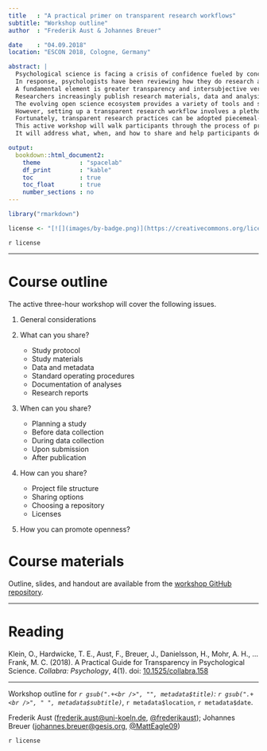 ```yaml
---
title   : "A practical primer on transparent research workflows"
subtitle: "Workshop outline"
author  : "Frederik Aust & Johannes Breuer"

date    : "04.09.2018"
location: "ESCON 2018, Cologne, Germany"

abstract: |
  Psychological science is facing a crisis of confidence fueled by concerns about replicability of empirical findings (e.g., Open Science Collaboration, 2015).
  In response, psychologists have been reviewing how they do research and are leading many initiatives to improve replicability.
  A fundamental element is greater transparency and intersubjective verifiability:
  Researchers increasingly publish research materials, data and analysis scripts, publicly preregister their studies, and share and discuss preprints.
  The evolving open science ecosystem provides a variety of tools and services to help researchers adopt transparent research practices.
  However, setting up a transparent research workflow involves a plethora of decisions that can be off-putting.
  Fortunately, transparent research practices can be adopted piecemeal---each incremental step adds positive value for individual researchers and the credibility of psychological research.
  This active workshop will walk participants through the process of preparing and sharing their research products, including materials, data, analysis scripts, and study protocols.
  It will address what, when, and how to share and help participants develop transparent, less error-prone, and more reproducible research workflows.

output:
  bookdown::html_document2:
    theme           : "spacelab"
    df_print        : "kable"
    toc             : true
    toc_float       : true
    number_sections : no
---
```


```r
library("rmarkdown")

license <- "[![](images/by-badge.png)](https://creativecommons.org/licenses/by/4.0/) Please link to [workshop GitHub repository](https://github.com/crsh/psych-transparency-guide_workshop/) and cite [Klein et al. (2018)](https://doi.org/10.1525/collabra.158)."
```

`r license`

---

# Course outline

The active three-hour workshop will cover the following issues.

1. General considerations

2. What can you share?
    - Study protocol
    - Study materials
    - Data and metadata
    - Standard operating procedures
    - Documentation of analyses
    - Research reports

3. When can you share?
    - Planning a study
    - Before data collection
    - During data collection
    - Upon submission
    - After publication

4. How can you share?
    - Project file structure
    - Sharing options
    - Choosing a repository
    - Licenses

5. How you can promote openness?


# Course materials

Outline, slides, and handout are available from the [workshop GitHub repository](https://github.com/crsh/psych-transparency-guide_workshop/).

---

# Reading

Klein, O., Hardwicke, T. E., Aust, F., Breuer, J., Danielsson, H., Mohr, A. H., … Frank, M. C. (2018). A Practical Guide for Transparency in Psychological Science. _Collabra: Psychology_, 4(1). doi: [10.1525/collabra.158](https://doi.org/10.1525/collabra.158)

---
Workshop outline for *`r gsub(".+<br />", "", metadata$title)`: `r gsub(".+<br />", " ", metadata$subtitle)`*, `r metadata$location`, `r metadata$date`.

Frederik Aust ([frederik.aust@uni-koeln.de](mailto:frederik.aust@uni-koeln.de), [\@frederikaust](http://twitter.com/frederikaust)); Johannes Breuer ([johannes.breuer@gesis.org](mailto:johannes.breuer@gesis.org), [\@MattEagle09](https://twitter.com/MattEagle09))

`r license`
